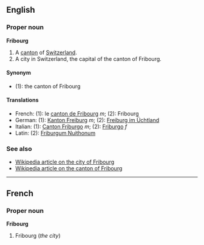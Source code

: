 ==English==
===Proper noun===
'''Fribourg'''

#A [[canton]] of [[Switzerland]].
#A city in Switzerland, the capital of the canton of Fribourg.

====Synonym====
*(1): the canton of Fribourg

====Translations====
*French: (1): le [[canton de Fribourg]] ''m''; (2): Fribourg
*German: (1): [[Kanton Freiburg]] ''m''; (2): [[Freiburg im Üchtland]]
*Italian: (1): [[Canton Friburgo]] ''m''; (2): [[Friburgo]] ''f''
*Latin: (2): [[Friburgum Nuithonum]]

===See also===
*[[en:Fribourg|Wikipedia article on the city of Fribourg]]
*[[en:Canton_of_Fribourg|Wikipedia article on the canton of Fribourg]]

----
==French==
===Proper noun===
'''Fribourg'''

#Fribourg (''the city'')